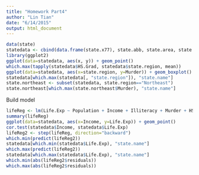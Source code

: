 ```yaml
---
title: "Homework Part4"
author: "Lin Tian"
date: "6/14/2015"
output: html_document
---
```


```r
data(state)
statedata <- cbind(data.frame(state.x77), state.abb, state.area, state.center,  state.division, state.name, state.region)
library(ggplot2)
ggplot(data=statedata, aes(x, y)) + geom_point()
which.max(tapply(statedata$HS.Grad, statedata$state.region, mean))
ggplot(data=statedata, aes(x=state.region, y=Murder)) + geom_boxplot()  + geom_point()
statedata[which.max(statedata[, "state.region"]), "state.name"]
state.northeast <- subset(statedata, state.region=="Northeast")
state.northeast[which.max(state.northeast$Murder), "state.name"]
```

Build model

```r
lifeReg <- lm(Life.Exp ~ Population + Income + Illiteracy + Murder + HS.Grad + Frost + Area, data=statedata)
summary(lifeReg)
ggplot(data=statedata, aes(x=Income, y=Life.Exp)) + geom_point()
cor.test(statedata$Income, statedata$Life.Exp)
lifeReg2 <- step(lifeReg, direction="backward")
which.min(predict(lifeReg2))
statedata[which.min(statedata$Life.Exp), "state.name"]
which.max(predict(lifeReg2))
statedata[which.max(statedata$Life.Exp), "state.name"]
which.min(abs(lifeReg2$residuals))
which.max(abs(lifeReg2$residuals))
```


